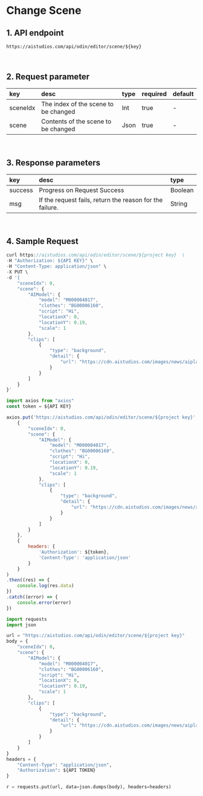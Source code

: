 # Change Scene

## 1. API endpoint

```http
https://aistudios.com/api/odin/editor/scene/${key}
```

<br/>

## 2. Request parameter

|key|desc|type|required|default|
|:---|:---|:---|:---|:---|
|sceneIdx|The index of the scene to be changed|Int|true|-|
|scene|Contents of the scene to be changed|Json|true|-|

<br/>

## 3. Response parameters

|key|desc|type|
|:---|:---|:---|
|success|Progress on Request Success|Boolean|
|msg|If the request fails, return the reason for the failure.|String|

<br/>


## 4. Sample Request


<Tabs>
<TabItem value="curl" label="cURL">

```js
curl https://aistudios.com/api/odin/editor/scene/${project key}  \
-H "Authorization: ${API KEY}" \
-H "Content-Type: application/json" \
-X PUT \
-d '{
    "sceneIdx": 0,
    "scene": {
        "AIModel": {
            "model": "M000004017",
            "clothes": "BG00006160",
            "script": "Hi",
            "locationX": 0,
            "locationY": 0.19,
            "scale": 1
        },
        "clips": [
            {
                "type": "background",
                "detail": {
                    "url": "https://cdn.aistudios.com/images/news/aiplatform_background_gradient.png"
                }
            }
        ]
    }
}'
```

</TabItem>
<TabItem value="js" label="Node.js">

```js
import axios from "axios" 
const token = ${API KEY}

axios.put('https://aistudios.com/api/odin/editor/scene/${project key}', 
    {
        "sceneIdx": 0,
        "scene": {
            "AIModel": {
                "model": "M000004017",
                "clothes": "BG00006160",
                "script": "Hi",
                "locationX": 0,
                "locationY": 0.19,
                "scale": 1
            },
            "clips": [
                {
                    "type": "background",
                    "detail": {
                        "url": "https://cdn.aistudios.com/images/news/aiplatform_background_gradient.png"
                    }
                }
            ]
        }
    },
    {
        headers: {
            'Authorization': ${token},
            'Content-Type': 'application/json'
        }
    }
)
.then((res) => {
    console.log(res.data)
})
.catch((error) => {
    console.error(error)
})
```

</TabItem>
<TabItem value="py" label="Python">

```py
import requests
import json

url = "https://aistudios.com/api/odin/editor/scene/${project key}"
body = {
    "sceneIdx": 0,
    "scene": {
        "AIModel": {
            "model": "M000004017",
            "clothes": "BG00006160",
            "script": "Hi",
            "locationX": 0,
            "locationY": 0.19,
            "scale": 1
        },
        "clips": [
            {
                "type": "background",
                "detail": {
                    "url": "https://cdn.aistudios.com/images/news/aiplatform_background_gradient.png"
                }
            }
        ]
    }
}
headers = {
    "Content-Type": "application/json",
    "Authorization": ${API TOKEN}
}

r = requests.put(url, data=json.dumps(body), headers=headers)
```

</TabItem>
</Tabs>
